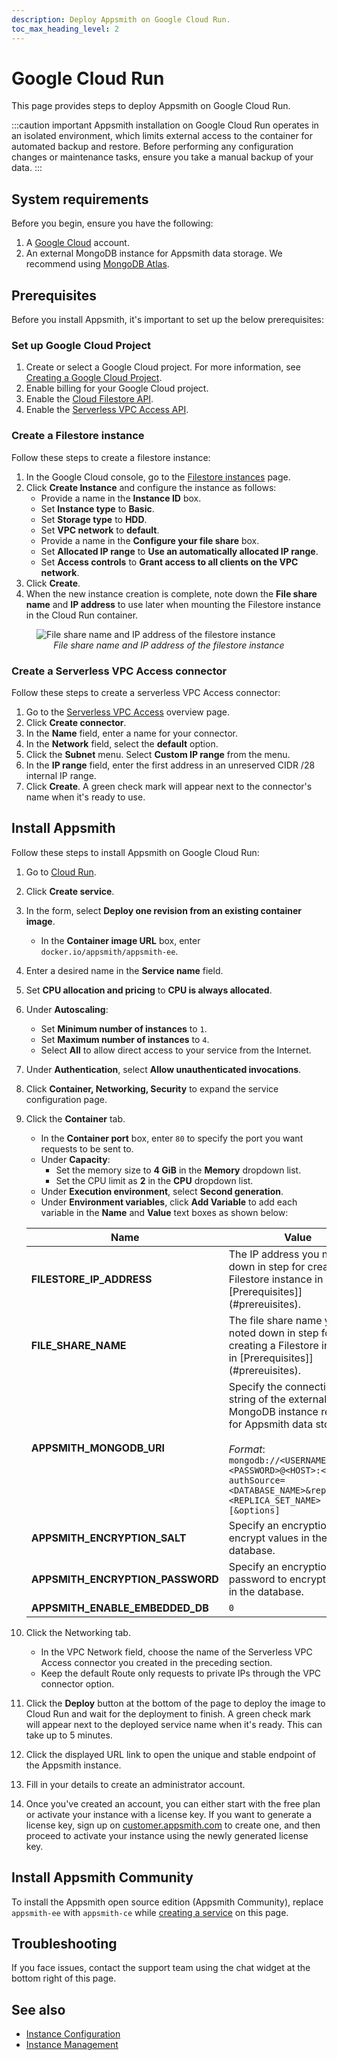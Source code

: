 ```yaml
---
description: Deploy Appsmith on Google Cloud Run.
toc_max_heading_level: 2
---
```


# Google Cloud Run
This page provides steps to deploy Appsmith on Google Cloud Run.

:::caution important
Appsmith installation on Google Cloud Run operates in an isolated environment, which limits external access to the container for automated backup and restore. Before performing any configuration changes or maintenance tasks, ensure you take a manual backup of your data.
:::

## System requirements

Before you begin, ensure you have the following:

1. A [Google Cloud](https://console.cloud.google.com/) account.
2. An external MongoDB instance for Appsmith data storage. We recommend using [MongoDB Atlas](https://www.mongodb.com/atlas/database).

## Prerequisites

Before you install Appsmith, it's important to set up the below prerequisites:

### Set up Google Cloud Project
1. Create or select a Google Cloud project. For more information, see [Creating a Google Cloud Project](https://cloud.google.com/resource-manager/docs/creating-managing-projects).
2. Enable billing for your Google Cloud project.
3. Enable the [Cloud Filestore API](https://console.cloud.google.com/marketplace/product/google/file.googleapis.com).
4. Enable the [Serverless VPC Access API](https://console.cloud.google.com/marketplace/details/google/vpcaccess.googleapis.com).

### Create a Filestore instance
 
Follow these steps to create a filestore instance:
1. In the Google Cloud console, go to the [Filestore instances](https://console.cloud.google.com/filestore/instances) page.
2. Click **Create Instance** and configure the instance as follows:
    * Provide a name in the **Instance ID** box.
    * Set **Instance type** to **Basic**.
    * Set **Storage type** to **HDD**.
    * Set **VPC network** to **default**.
    * Provide a name in the **Configure your file share** box.
    * Set **Allocated IP range** to **Use an automatically allocated IP range**.
    * Set **Access controls** to **Grant access to all clients on the VPC network**.
3. Click **Create**.
4. When the new instance creation is complete, note down the **File share name** and **IP address** to use later when mounting the Filestore instance in the Cloud Run container.  
<figure>
        <img src="/img/file-share-name-and-ip-address.png" style= {{width:"100%", height:"auto"}} alt="File share name and IP address of the filestore instance"/>
        <figcaption align = "center"><i>File share name and IP address of the filestore instance</i></figcaption>
</figure>

### Create a Serverless VPC Access connector

Follow these steps to create a serverless VPC Access connector:
1. Go to the [Serverless VPC Access](https://console.cloud.google.com/networking/connectors) overview page.
2. Click **Create connector**.
3. In the **Name** field, enter a name for your connector.
4. In the **Network** field, select the **default** option.
5. Click the **Subnet** menu. Select **Custom IP range** from the menu.
6. In the **IP range** field, enter the first address in an unreserved CIDR /28 internal IP range.
7. Click **Create**. A green check mark will appear next to the connector's name when it's ready to use.

## Install Appsmith

Follow these steps to install Appsmith on Google Cloud Run:

1. Go to [Cloud Run](https://console.cloud.google.com/run).

2. Click **Create service**. <a id="create-service"></a>

3. In the form, select **Deploy one revision from an existing container image**.
    - In the **Container image URL** box, enter `docker.io/appsmith/appsmith-ee`.

4. Enter a desired name in the **Service name** field.

5. Set **CPU allocation and pricing** to **CPU is always allocated**.

6. Under **Autoscaling**:
    * Set **Minimum number of instances** to `1`.
    * Set **Maximum number of instances** to `4`.
    * Select **All** to allow direct access to your service from the Internet.

7. Under **Authentication**, select **Allow unauthenticated invocations**.

8. Click **Container, Networking, Security** to expand the service configuration page.

9. Click the **Container** tab.
    - In the **Container port** box, enter `80` to specify the port you want requests to be sent to.
    - Under **Capacity**:
        - Set the memory size to **4 GiB** in the **Memory** dropdown list. 
        - Set the CPU limit as **2** in the **CPU** dropdown list.
    - Under **Execution environment**, select **Second generation**.
    - Under **Environment variables**, click **Add Variable** to add each variable in the **Name** and **Value** text boxes as shown below: <br/>

    | Name | Value |
    |------------------------|------------------------------------------| 
    | **FILESTORE_IP_ADDRESS** | The IP address you noted down in step for creating a Filestore instance in [Prerequisites]](#prereuisites). |
    | **FILE_SHARE_NAME** | The file share name you noted down in step for creating a Filestore instance in [Prerequisites]](#prereuisites). |
    | **APPSMITH_MONGODB_URI** | Specify the connection string of the external MongoDB instance required for Appsmith data storage. <br/><br/> <i>Format</i>: <br/>`mongodb://<USERNAME>:<PASSWORD>@<HOST>:<PORT>/?authSource=<DATABASE_NAME>&replicaSet=<REPLICA_SET_NAME>[&options]`|
    | **APPSMITH_ENCRYPTION_SALT** | Specify an encryption salt to encrypt values in the database.|
    | **APPSMITH_ENCRYPTION_PASSWORD** | Specify an encryption password to encrypt values in the database.|
    | **APPSMITH_ENABLE_EMBEDDED_DB** | `0`|

10. Click the Networking tab.
    * In the VPC Network field, choose the name of the Serverless VPC Access connector you created in the preceding section.
    * Keep the default Route only requests to private IPs through the VPC connector option.
11. Click the **Deploy** button at the bottom of the page to deploy the image to Cloud Run and wait for the deployment to finish. A green check mark will appear next to the deployed service name when it's ready. This can take up to 5 minutes.
12. Click the displayed URL link to open the unique and stable endpoint of the Appsmith instance.
13. Fill in your details to create an administrator account.
14. Once you've created an account, you can either start with the free plan or activate your instance with a license key. If you want to generate a license key, sign up on [customer.appsmith.com](https://customer.appsmith.com) to create one, and then proceed to activate your instance using the newly generated license key.

## Install Appsmith Community

To install the Appsmith open source edition (Appsmith Community), replace `appsmith-ee` with `appsmith-ce` while [creating a service](#create-service) on this page.
    
## Troubleshooting

If you face issues, contact the support team using the chat widget at the bottom right of this page.

## See also

* [Instance Configuration](/getting-started/setup/instance-configuration/)
* [Instance Management](/getting-started/setup/instance-management/)


